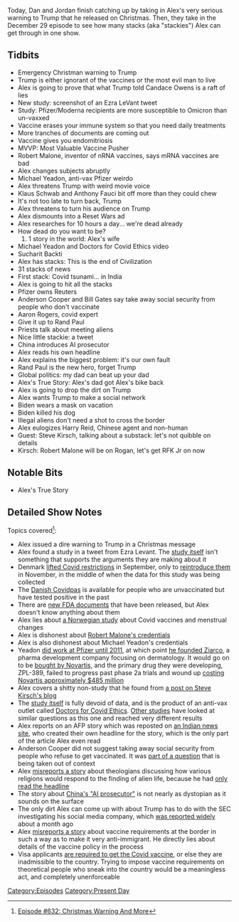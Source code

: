 {{Episode
    | title             = Christmas Message and More
    | caption           = [https://knowledgefight.libsyn.com/632-christmas-message-and-more Listen to this episode on Libsyn]
    | episodeNumber     = 632
    | length            = 01:53:38
    | airDate           = December 31, 2021
    | coverageStartDate = December 25, 2021
    | coverageEndDate   = December 29, 2021
    | episodeType       = [[:Category:Present Day|Present Day]]
    | appearance        = [[Candace Owens]], [[Ezra LeVant]], [[Robert Malone]], [[Michael Yeadon]], [[Sucharit Backti]], [[Anderson Cooper]], [[Bill Gates]], [[Aaron Rogers]], [[Rand Paul]], [[Harry Reid]], [[Steve Kirsch]]
    | oocDrop           = Let it be said on my tombstone that I am part of Team Human
    | previousEpisode   = [[631: December 20, 2021]]
    | nextEpisode       = [[633: December 30, 2021]]
}}

{{Stub}}

Today, Dan and Jordan finish catching up by taking in Alex's very serious warning to Trump that he released on Christmas.  Then, they take in the December 29 episode to see how many stacks (aka "stackies") Alex can get through in one show.

==Tidbits==

*Emergency Christman warning to Trump
*Trump is either ignorant of the vaccines or the most evil man to live
*Alex is going to prove that what Trump told Candace Owens is a raft of lies
*New study: screenshot of an Ezra LeVant tweet
*Study: Pfizer/Moderna recipients are more susceptible to Omicron than un-vaxxed
*Vaccine erases your immune system so that you need daily treatments
*More tranches of documents are coming out
*Vaccine gives you endomitriosis
*MVVP: Most Valuable Vaccine Pusher
*Robert Malone, inventor of nRNA vaccines, says mRNA vaccines are bad
*Alex changes subjects abruptly
*Michael Yeadon, anti-vax Pfizer weirdo
*Alex threatens Trump with weird movie voice
*Klaus Schwab and Anthony Fauci bit off more than they could chew
*It's not too late to turn back, Trump
*Alex threatens to turn his audience on Trump
*Alex dismounts into a Reset Wars ad
*Alex researches for 10 hours a day... we're dead already
*How dead do you want to be?
*#1 story in the world: Alex's wife
*Michael Yeadon and Doctors for Covid Ethics video
*Sucharit Backti
*Alex has stacks: This is the end of Civilization
*31 stacks of news
*First stack: Covid tsunami... in India
*Alex is going to hit all the stacks
*Pfizer owns Reuters
*Anderson Cooper and Bill Gates say take away social security from people who don't vaccinate
*Aaron Rogers, covid expert
*Give it up to Rand Paul
*Priests talk about meeting aliens
*Nice little stackie: a tweet
*China introduces AI prosecutor
*Alex reads his own headline
*Alex explains the biggest problem: it's our own fault
*Rand Paul is the new hero, forget Trump
*Global politics: my dad can beat up your dad
*Alex's True Story: Alex's dad got Alex's bike back
*Alex is going to drop the dirt on Trump
*Alex wants Trump to make a social network
*Biden wears a mask on vacation
*Biden killed his dog
*Illegal aliens don't need a shot to cross the border
*Alex eulogizes Harry Reid, Chinese agent and non-human
*Guest: Steve Kirsch, talking about a substack: let's not quibble on details
*Kirsch: Robert Malone will be on Rogan, let's get RFK Jr on now

==Notable Bits==

*Alex's True Story

==Detailed Show Notes==

Topics covered<ref>[https://knowledgefight.com/research/2021/12/30/episode-632-christmas-warning-and-more Episode #632: Christmas Warning And More]</ref>:

*Alex issued a dire warning to Trump in a Christmas message
*Alex found a study in a tweet from Ezra Levant. The [https://www.medrxiv.org/content/10.1101/2021.12.20.21267966v2.full-text study itself] isn't something that supports the arguments they are making about it
*Denmark [https://www.nbcnews.com/science/science-news/denmark-lifts-covid-restrictions-crediting-high-vaccine-uptake-rcna1967 lifted Covid restrictions] in September, only to [https://www.politico.eu/article/denmark-tightens-up-as-omicron-spreads-extremely-fast/ reintroduce them] in November, in the middle of when the data for this study was being collected
*The [https://coronasmitte.dk/raad-og-regler/coronapas Danish Covidpas] is available for people who are unvaccinated but have tested positive in the past
*There are [https://phmpt.org/pfizers-documents/ new FDA documents] that have been released, but Alex doesn't know anything about them
*Alex lies about [https://www.fhi.no/en/studies/ungvoksen/increased-incidence-of-menstrual-changes-among-young-women/ a Norwegian study] about Covid vaccines and menstrual changes
*Alex is dishonest about [https://healthfeedback.org/claimreview/the-development-of-mrna-vaccines-was-a-collaborative-effort-robert-malone-contributed-to-their-development-but-he-is-not-their-inventor Robert Malone's credentials]
*Alex is also dishonest about Michael Yeadon's credentials
*Yeadon [https://www.businesswire.com/news/home/20111007005082/en/Pulmatrix-Appoints-Respiratory-and-Allergy-Expert-Michael-Yeadon-PhD-to-Scientific-Advisory-Board did work at Pfizer until 2011], at which point [https://www.forbes.com/sites/johnlamattina/2017/03/15/turning-pfizer-discards-into-novartis-gold-the-story-of-ziarco/?sh=2ddd50d07572 he founded Ziarco], a pharma development company focusing on dermatology. It would go on to be [https://web.archive.org/web/20170506130429/https://www.novartis.com/news/media-releases/novartis-bolsters-innovative-dermatology-portfolio-through-acquisition-ziarco bought by Novartis], and the primary drug they were developing, ZPL-389, failed to progress past phase 2a trials and wound up [https://www.fiercebiotech.com/biotech/novartis-dumps-ziarco-eczema-drug-taking-485m-hit costing Novartis approximately $485 million]
*Alex covers a shitty non-study that he found from [https://stevekirsch.substack.com/p/bhakdiburkhardt-pathology-results a post on Steve Kirsch's blog]
*The [https://doctors4covidethics.org/wp-content/uploads/2021/12/end-covax.pdf study itself] is fully devoid of data, and is the product of an anti-vax outlet called [https://doctors4covidethics.org/doctors-for-covid-ethics-signatories/ Doctors for Covid Ethics]. [https://www.ncbi.nlm.nih.gov/pmc/articles/PMC8482743/ Other studies] have looked at similar questions as this one and reached very different results
*Alex reports on an AFP story which was reposted on [https://www.ndtv.com/world-news/covid-tsunami-will-drive-health-systems-towards-collapse-who-2678540 an Indian news site], who created their own headline for the story, which is the only part of the article Alex even read
*Anderson Cooper did not suggest taking away social security from people who refuse to get vaccinated. It was [https://www.reuters.com/article/factcheck-anderson-cooper-social-securit/fact-check-anderson-cooper-did-not-say-the-unvaccinated-should-be-denied-social-security-benefits-in-clip-with-bill-gates-idUSL1N2TD1GY part of a question] that is being taken out of context
*Alex [https://www.dailymail.co.uk/sciencetech/article-10343387/NASA-enlists-24-theologians-assess-world-react-discovery-alien-life.html misreports a story] about theologians discussing how various religions would respond to the finding of alien life, because he had [https://www.thetimes.co.uk/article/heavens-above-nasa-hires-priest-to-prepare-for-an-alien-discovery-sdczvwgqm only read the headline]
*The story about [https://interestingengineering.com/chinese-scientists-created-an-ai-prosecutor-that-can-press-charges China's "AI prosecutor"] is not nearly as dystopian as it sounds on the surface
*The only dirt Alex can come up with about Trump has to do with the SEC investigating his social media company, which [https://www.theverge.com/2021/12/6/22820389/sec-trump-spac-deal-investigation-truth-social-media-platform-public was reported widely] about a month ago
*Alex [https://www.usnews.com/news/politics/articles/2021-11-23/us-to-require-vaccines-for-all-border-crossers-in-january misreports a story] about vaccine requirements at the border in such a way as to make it very anti-immigrant. He directly lies about details of the vaccine policy in the process
*Visa applicants [https://travel.state.gov/content/travel/en/News/visas-news/changes-to-vaccination-requirements-for-immigrant-visa-applicants.html are required to get the Covid vaccine], or else they are inadmissible to the country. Trying to impose vaccine requirements on theoretical people who sneak into the country would be a meaningless act, and completely unenforceable

[[Category:Episodes]]
[[Category:Present Day]]
